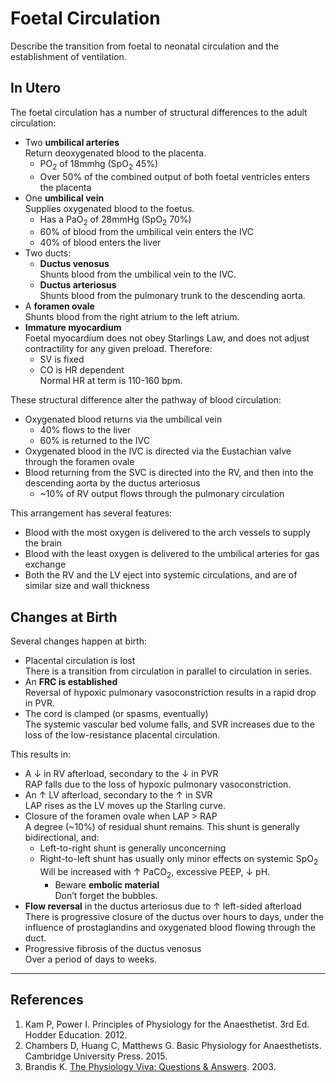 # Foetal Circulation

:::CICM
Describe the transition from foetal to neonatal circulation and the establishment of ventilation.
:::

## In Utero

The foetal circulation has a number of structural differences to the adult circulation:

* Two **umbilical arteries**\
Return deoxygenated blood to the placenta.
    * PO~2~ of 18mmhg (SpO~2~ 45%)
    * Over 50% of the combined output of both foetal ventricles enters the placenta
* One **umbilical vein**\
Supplies oxygenated blood to the foetus.
    * Has a PaO~2~ of 28mmHg (SpO~2~ 70%)
    * 60% of blood from the umbilical vein enters the IVC
    * 40% of blood enters the liver
* Two ducts:
    * **Ductus venosus**\
    Shunts blood from the umbilical vein to the IVC.
    * **Ductus arteriosus**\
    Shunts blood from the pulmonary trunk to the descending aorta.
* A **foramen ovale**\
Shunts blood from the right atrium to the left atrium.
* **Immature myocardium**\
Foetal myocardium does not obey Starlings Law, and does not adjust contractility for any given preload. Therefore:
    * SV is fixed
    * CO is HR dependent\
    Normal HR at term is 110-160 bpm.

These structural difference alter the pathway of blood circulation:

* Oxygenated blood returns via the umbilical vein
    * 40% flows to the liver
    * 60% is returned to the IVC
* Oxygenated blood in the IVC is directed via the Eustachian valve through the foramen ovale
* Blood returning from the SVC is directed into the RV, and then into the descending aorta by the ductus arteriosus
    * ~10% of RV output flows through the pulmonary circulation


This arrangement has several features:

* Blood with the most oxygen is delivered to the arch vessels to supply the brain
* Blood with the least oxygen is delivered to the umbilical arteries for gas exchange
* Both the RV and the LV eject into systemic circulations, and are of similar size and wall thickness

## Changes at Birth

Several changes happen at birth:

* Placental circulation is lost\
There is a transition from circulation in parallel to circulation in series.
* An **FRC is established**\
Reversal of hypoxic pulmonary vasoconstriction results in a rapid drop in PVR.
* The cord is clamped (or spasms, eventually)\
The systemic vascular bed volume falls, and SVR increases due to the loss of the low-resistance placental circulation.

This results in:

* A ↓ in RV afterload, secondary to the ↓ in PVR\
RAP falls due to the loss of hypoxic pulmonary vasoconstriction.
* An ↑ LV afterload, secondary to the ↑ in SVR\
LAP rises as the LV moves up the Starling curve.
* Closure of the foramen ovale when LAP > RAP\
A degree (~10%) of residual shunt remains. This shunt is generally bidirectional, and:
    * Left-to-right shunt is generally unconcerning
    * Right-to-left shunt has usually only minor effects on systemic SpO~2~\
    Will be increased with ↑ PaCO~2~, excessive PEEP, ↓ pH.
      * Beware **embolic material**\
      Don't forget the bubbles.
* **Flow reversal** in the ductus arteriosus due to ↑ left-sided afterload\
There is progressive closure of the ductus over hours to days, under the influence of prostaglandins and oxygenated blood flowing through the duct.
* Progressive fibrosis of the ductus venosus\
Over a period of days to weeks.


---

## References

1. Kam P, Power I. Principles of Physiology for the Anaesthetist. 3rd Ed. Hodder Education. 2012.
2. Chambers D, Huang C, Matthews G. Basic Physiology for Anaesthetists. Cambridge University Press. 2015.
3. Brandis K. [The Physiology Viva: Questions & Answers](http://www.anaesthesiamcq.com/vivabook.php). 2003.

